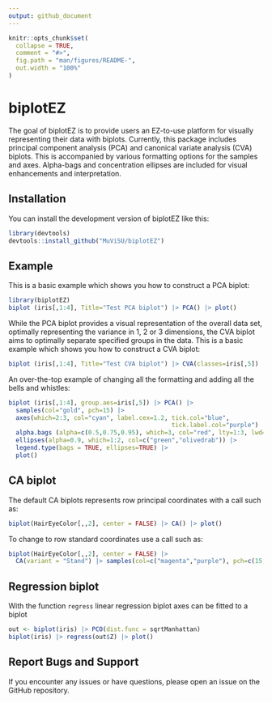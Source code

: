 ```yaml
---
output: github_document
---
```


<!-- README.md is generated from README.Rmd. Please edit that file -->

```r
knitr::opts_chunk$set(
  collapse = TRUE,
  comment = "#>",
  fig.path = "man/figures/README-",
  out.width = "100%"
)
```

# biplotEZ

<!-- badges: start -->
<!-- badges: end -->

The goal of biplotEZ is to provide users an EZ-to-use platform for
visually representing their data with biplots. Currently, this package
includes principal component analysis (PCA) and canonical variate
analysis (CVA) biplots. This is accompanied by various formatting
options for the samples and axes. Alpha-bags and concentration ellipses
are included for visual enhancements and interpretation.

## Installation

You can install the development version of biplotEZ like this:
  
``` r
library(devtools)
devtools::install_github("MuViSU/biplotEZ")
```

## Example

This is a basic example which shows you how to construct a PCA biplot:
  
``` r
library(biplotEZ)
biplot (iris[,1:4], Title="Test PCA biplot") |> PCA() |> plot()
```

While the PCA biplot provides a visual representation of the overall
data set, optimally representing the variance in 1, 2 or 3 dimensions,
the CVA biplot aims to optimally separate specified groups in the data.
This is a basic example which shows you how to construct a CVA biplot:
  
``` r
biplot (iris[,1:4], Title="Test CVA biplot") |> CVA(classes=iris[,5]) |> plot()
```

An over-the-top example of changing all the formatting and adding all the
bells and whistles:
  
``` r
biplot (iris[,1:4], group.aes=iris[,5]) |> PCA() |> 
  samples(col="gold", pch=15) |>
  axes(which=2:3, col="cyan", label.cex=1.2, tick.col="blue", 
                                             tick.label.col="purple") |>
  alpha.bags (alpha=c(0.5,0.75,0.95), which=3, col="red", lty=1:3, lwd=3) |>
  ellipses(alpha=0.9, which=1:2, col=c("green","olivedrab")) |>
  legend.type(bags = TRUE, ellipses=TRUE) |>
  plot()
```


## CA biplot

The default CA biplots represents row principal coordinates with a call such as:

```r
biplot(HairEyeColor[,,2], center = FALSE) |> CA() |> plot()
```

To change to row standard coordinates use a call such as:

```r
biplot(HairEyeColor[,,2], center = FALSE) |> 
  CA(variant = "Stand") |> samples(col=c("magenta","purple"), pch=c(15,18)) |> plot()
```

## Regression biplot

With the function `regress` linear regression biplot axes can be fitted to a biplot

```r
out <- biplot(iris) |> PCO(dist.func = sqrtManhattan) 
biplot(iris) |> regress(out$Z) |> plot()
```



## Report Bugs and Support
If you encounter any issues or have questions,
please open an issue on the GitHub repository.

